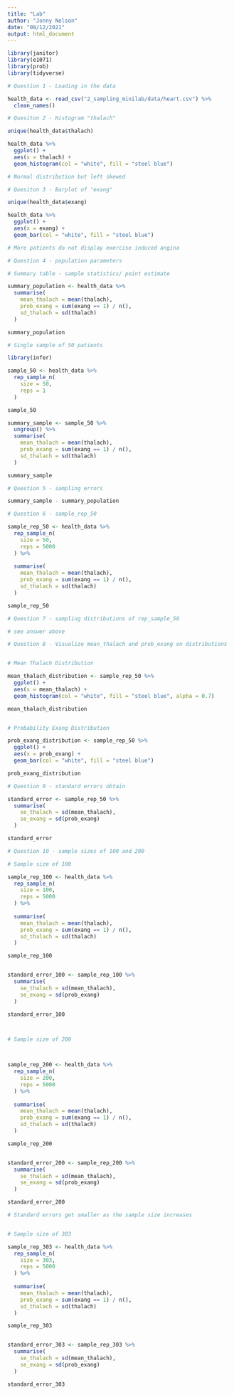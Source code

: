 ```yaml
---
title: "Lab"
author: "Jonny Nelson"
date: "08/12/2021"
output: html_document
---
```


```r
library(janitor)
library(e1071)
library(prob)
library(tidyverse)
```

```r
# Question 1 - Loading in the data

health_data <- read_csv("2_sampling_minilab/data/heart.csv") %>%
  clean_names()
```

```r
# Quesiton 2 - Histogram "thalach"

unique(health_data$thalach)

health_data %>%
  ggplot() +
  aes(x = thalach) +
  geom_histogram(col = "white", fill = "steel blue")

# Normal distribution but left skewed
```

```r
# Quesiton 3 - Barplot of "exang"

unique(health_data$exang)

health_data %>%
  ggplot() +
  aes(x = exang) +
  geom_bar(col = "white", fill = "steel blue")

# More patients do not display exercise induced angina
```

```r
# Question 4 - population parameters

# Summary table - sample statistics/ point estimate

summary_population <- health_data %>%
  summarise(
    mean_thalach = mean(thalach),
    prob_exang = sum(exang == 1) / n(),
    sd_thalach = sd(thalach)
  )

summary_population
```

```r
# Single sample of 50 patients

library(infer)

sample_50 <- health_data %>%
  rep_sample_n(
    size = 50,
    reps = 1
  )

sample_50

summary_sample <- sample_50 %>%
  ungroup() %>%
  summarise(
    mean_thalach = mean(thalach),
    prob_exang = sum(exang == 1) / n(),
    sd_thalach = sd(thalach)
  )

summary_sample
```
```r
# Question 5 - sampling errors

summary_sample - summary_population
```

```r
# Question 6 - sample_rep_50

sample_rep_50 <- health_data %>%
  rep_sample_n(
    size = 50,
    reps = 5000
  ) %>%
  
  summarise(
    mean_thalach = mean(thalach),
    prob_exang = sum(exang == 1) / n(),
    sd_thalach = sd(thalach)
  )

sample_rep_50

```

```r
# Question 7 - sampling distributions of rep_sample_50

# see answer above
```

```r
# Question 8 - Visualize mean_thalach and prob_exang on distributions


# Mean Thalach Distribution

mean_thalach_distribution <- sample_rep_50 %>%
  ggplot() +
  aes(x = mean_thalach) +
  geom_histogram(col = "white", fill = "steel blue", alpha = 0.7) 

mean_thalach_distribution


# Probability Exang Distribution

prob_exang_distribution <- sample_rep_50 %>%
  ggplot() +
  aes(x = prob_exang) +
  geom_bar(col = "white", fill = "steel blue") 

prob_exang_distribution
```

```r
# Question 9 - standard errors obtain

standard_error <- sample_rep_50 %>%
  summarise(
    se_thalach = sd(mean_thalach),
    se_exang = sd(prob_exang)
  )

standard_error
```

```r
# Question 10 - sample sizes of 100 and 200

# Sample size of 100

sample_rep_100 <- health_data %>%
  rep_sample_n(
    size = 100,
    reps = 5000
  ) %>%
  
  summarise(
    mean_thalach = mean(thalach),
    prob_exang = sum(exang == 1) / n(),
    sd_thalach = sd(thalach)
  )

sample_rep_100


standard_error_100 <- sample_rep_100 %>%
  summarise(
    se_thalach = sd(mean_thalach),
    se_exang = sd(prob_exang)
  )

standard_error_100



# Sample size of 200



sample_rep_200 <- health_data %>%
  rep_sample_n(
    size = 200,
    reps = 5000
  ) %>%
  
  summarise(
    mean_thalach = mean(thalach),
    prob_exang = sum(exang == 1) / n(),
    sd_thalach = sd(thalach)
  )

sample_rep_200


standard_error_200 <- sample_rep_200 %>%
  summarise(
    se_thalach = sd(mean_thalach),
    se_exang = sd(prob_exang)
  )

standard_error_200

# Standard errors get smaller as the sample size increases


# Sample size of 303

sample_rep_303 <- health_data %>%
  rep_sample_n(
    size = 303,
    reps = 5000
  ) %>%
  
  summarise(
    mean_thalach = mean(thalach),
    prob_exang = sum(exang == 1) / n(),
    sd_thalach = sd(thalach)
  )

sample_rep_303


standard_error_303 <- sample_rep_303 %>%
  summarise(
    se_thalach = sd(mean_thalach),
    se_exang = sd(prob_exang)
  )

standard_error_303
```

